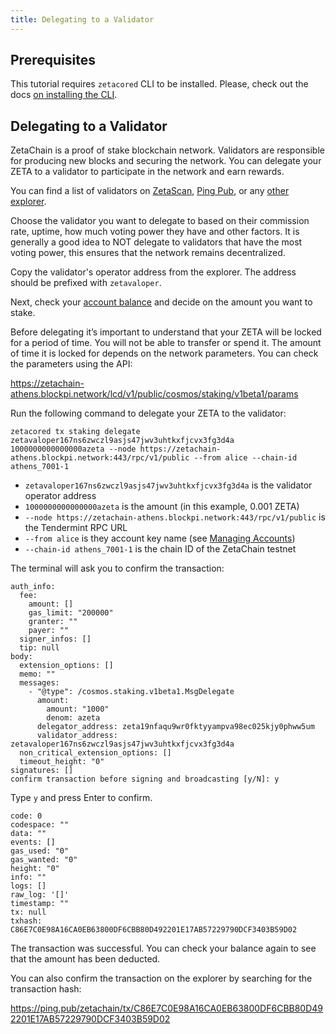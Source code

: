 ```yaml
---
title: Delegating to a Validator
---
```


## Prerequisites

This tutorial requires `zetacored` CLI to be installed. Please, check out the
docs [on installing the CLI](/users/cli/setup).

## Delegating to a Validator

ZetaChain is a proof of stake blockchain network. Validators are responsible for
producing new blocks and securing the network. You can delegate your ZETA to a
validator to participate in the network and earn rewards.

You can find a list of validators on
[ZetaScan](https://explorer.zetachain.com/validators), [Ping
Pub](https://ping.pub/zetachain/staking), or any [other
explorer](/about/services/).

Choose the validator you want to delegate to based on their commission rate,
uptime, how much voting power they have and other factors. It is generally a
good idea to NOT delegate to validators that have the most voting power, this
ensures that the network remains decentralized.

Copy the validator's operator address from the explorer. The address should be
prefixed with `zetavaloper`.

Next, check your [account balance](/users/cli/balances) and decide on the amount
you want to stake.

Before delegating it’s important to understand that your ZETA will be locked for
a period of time. You will not be able to transfer or spend it. The amount of
time it is locked for depends on the network parameters. You can check the
parameters using the API:

https://zetachain-athens.blockpi.network/lcd/v1/public/cosmos/staking/v1beta1/params

Run the following command to delegate your ZETA to the validator:

```
zetacored tx staking delegate zetavaloper167ns6zwczl9asjs47jwv3uhtkxfjcvx3fg3d4a 1000000000000000azeta --node https://zetachain-athens.blockpi.network:443/rpc/v1/public --from alice --chain-id athens_7001-1
```

- `zetavaloper167ns6zwczl9asjs47jwv3uhtkxfjcvx3fg3d4a` is the validator operator
  address
- `1000000000000000azeta` is the amount (in this example, 0.001 ZETA)
- `--node https://zetachain-athens.blockpi.network:443/rpc/v1/public` is the
  Tendermint RPC URL
- `--from alice` is they account key name (see [Managing
  Accounts](/users/cli/account))
- `--chain-id athens_7001-1` is the chain ID of the ZetaChain testnet

The terminal will ask you to confirm the transaction:

```
auth_info:
  fee:
    amount: []
    gas_limit: "200000"
    granter: ""
    payer: ""
  signer_infos: []
  tip: null
body:
  extension_options: []
  memo: ""
  messages:
    - "@type": /cosmos.staking.v1beta1.MsgDelegate
      amount:
        amount: "1000"
        denom: azeta
      delegator_address: zeta19nfaqu9wr0fktyyampva98ec025kjy0phww5um
      validator_address: zetavaloper167ns6zwczl9asjs47jwv3uhtkxfjcvx3fg3d4a
  non_critical_extension_options: []
  timeout_height: "0"
signatures: []
confirm transaction before signing and broadcasting [y/N]: y
```

Type `y` and press Enter to confirm.

```
code: 0
codespace: ""
data: ""
events: []
gas_used: "0"
gas_wanted: "0"
height: "0"
info: ""
logs: []
raw_log: '[]'
timestamp: ""
tx: null
txhash: C86E7C0E98A16CA0EB63800DF6CBB80D492201E17AB57229790DCF3403B59D02
```

The transaction was successful. You can check your balance again to see that the
amount has been deducted.

You can also confirm the transaction on the explorer by searching for the
transaction hash:

https://ping.pub/zetachain/tx/C86E7C0E98A16CA0EB63800DF6CBB80D492201E17AB57229790DCF3403B59D02
